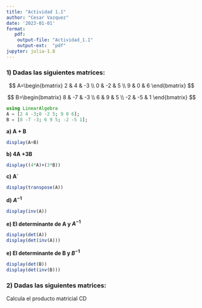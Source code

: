```yaml
---
title: "Actividad 1.1"
author: "Cesar Vazquez"
date: '2023-01-01'
format:
   pdf: 
    output-file: "Actividad_1.1"
    output-ext:  "pdf"
jupyter: julia-1.8
---
```


### 1) Dadas las siguientes matrices:

$$ A=\begin{bmatrix} 2 & 4 & -3 \\ 0 & -2 & 5 \\ 9 & 0 & 6 \end{bmatrix} $$

$$ B=\begin{bmatrix} 8 & -7 & -3 \\ 6 & 9 & 5 \\ -2 & -5 & 1 \end{bmatrix} $$

```julia
using LinearAlgebra
A = [2 4 -3;0 -2 5; 9 0 6];
B = [8 -7 -3; 6 9 5; -2 -5 1];
```

**a)  A + B**
```julia
display(A+B)
```

**b)  4A +3B**
```julia
display((4*A)+(3*B))
```

**c)  A´**
```julia
display(transpose(A))
```

**d)  $A^{-1}$**
```julia
display(inv(A))
```

**e) El determinante de A y $A^{-1}$**
```julia
display(det(A))
display(det(inv(A)))
```

**e) El determinante de B y $B^{-1}$**
```julia
display(det(B))
display(det(inv(B)))
```

### 2) Dadas las siguientes matrices:

Calcula el producto matricial CD
